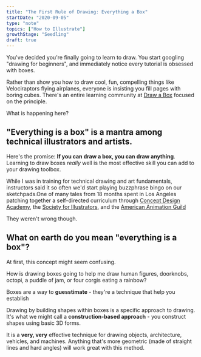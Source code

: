```yaml
---
title: "The First Rule of Drawing: Everything a Box"
startDate: "2020-09-05"
type: "note"
topics: ["How to Illustrate"]
growthStage: "Seedling"
draft: true
---
```



You've decided you're finally going to learn to draw. You start googling "drawing for beginners", and immediately notice every tutorial is obsessed with boxes.

Rather than show you how to draw cool, fun, compelling things like Velociraptors flying airplanes, everyone is insisting you fill pages with boring cubes. There's an entire learning community at [Draw a Box](https://drawabox.com/) focused on the principle.

What is happening here?

## "Everything is a box" is a mantra among technical illustrators and artists.

Here's the promise: **If you can draw a box, you can draw anything**. Learning to draw boxes _really_ well is the most effective skill you can add to your drawing toolbox.

While I was in training for technical drawing and art fundamentals, instructors said it so often we'd start playing buzzphrase bingo on our sketchpads.<Footnote idName={1}>One of many tales from 18 months spent in Los Angeles patching together a self-directed curriculum through [Concept Design Academy](http://conceptdesignacad.com/), the [Society for Illustrators](https://si-la.org/classes/), and the [American Animation Guild](https://animationguild.org/)</Footnote>

They weren't wrong though.

## What on earth do you mean "everything is a box"?

At first, this concept might seem confusing.

How is drawing boxes going to help me draw human figures, doorknobs, octopi, a puddle of jam, or four corgis eating a rainbow?

Boxes are a way to **guesstimate** - they're a technique that help you establish

Drawing by building shapes within boxes is a specific approach to drawing. It's what we might call a **construction-based approach** - you construct shapes using basic 3D forms.

It is a **very, very** effective technique for drawing objects, architecture, vehicles, and machines. Anything that's more geometric (made of straight lines and hard angles) will work great with this method.

